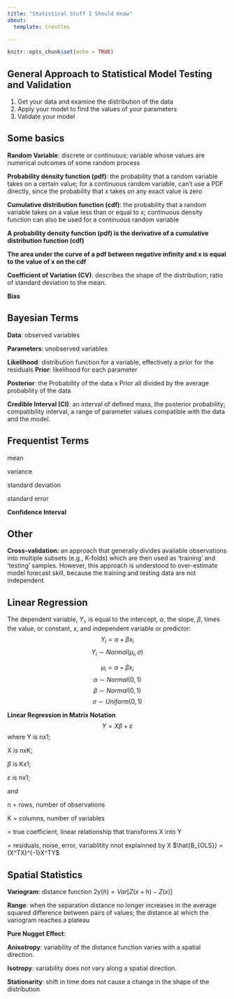 ```yaml
---
title: "Statistical Stuff I Should Know"
about: 
  template: trestles

---
```


```r
knitr::opts_chunk$set(echo = TRUE)
```

## General Approach to Statistical Model Testing and Validation
1. Get your data and examine the distribution of the data
1. Apply your model to find the values of your parameters 
1. Validate your model

## Some basics
**Random Variable**: discrete or continuous; variable whose values are numerical outcomes of some random process

**Probability density function (pdf)**: the probability that a random variable takes on a certain value; for a continuous random variable, can't use a PDF directly, since the probability that x takes on any exact value is zero

**Cumulative distribution function (cdf)**:  the probability that a random variable takes on a value less than or equal to x; continuous density function can also be used for a continuous random variable

**A probability density function (pdf) is the derivative of a cumulative distribution function (cdf)**

**The area under the curve of a pdf between negative infinity and x is equal to the value of x on the cdf**

**Coefficient of Variation (CV)**: describes the shape of the distribution; ratio of standard deviation to the mean.

**Bias**

## Bayesian Terms

**Data**: observed variables

**Parameters**: unobserved variables

**Likelihood**: distribution function for a variable, effectively a prior for the residuals
**Prior**: likelihood for each parameter

**Posterior**: the Probability of the data x Prior all divided by the average probability of the data

**Credible Interval (CI)**: an interval of defined mass, the posterior probability; compatibility interval, a range of parameter values compatible with the data and the model.

## Frequentist Terms

mean

variance

standard deviation

standard error

**Confidence Interval**


## Other
**Cross-validation:** an approach that generally divides available observations into multiple subsets (e.g., K-folds) which are then used as ‘training’ and ‘testing’ samples. However, this approach is understood to over-estimate model forecast skill, because the training and testing data are not independent.


## Linear Regression
The dependent variable, $Y_i$, is equal to the intercept, $\alpha$, the slope, $\beta$, times the value, or constant, $x$, and independent variable or predictor:
$$Y_i = \alpha + \beta x_i$$
$$Y_i \sim Normal (\mu_i, \sigma)$$

$$\mu_i = \alpha + \beta x_i$$
$$\alpha \sim Normal(0,1)$$
$$\beta \sim Normal(0,1)$$
$$\sigma \sim Uniform(0,1)$$

**Linear Regression in Matrix Notation**
$$Y = X \beta + \varepsilon$$
where Y is nx1;

X is nxK;

$\beta$ is Kx1;

$\varepsilon$ is nx1;

and

n = rows, number of observations

K = columns, number of variables

\beta = true coefficient, linear relationship that transforms X into Y

\varepsilon = residuals, noise, error, variablitity nnot explainned by X
$\hat{B_{OLS}} = (X^TX)^{-1}X^TY$


## Spatial Statistics
**Variogram**: distance function 
$2{\gamma}(h) = Var[Z(x + h)-Z(x)]$

**Range**: when the separation distance no longer increases in the average squared difference between pairs of values; the distance at which the variogram reaches a plateau

**Pure Nugget Effect**: 

**Anisotropy**: variability of the distance function varies with a spatial direction.

**Isotropy**: variability does not vary along a spatial direction.

**Stationarity**: shift in time does not cause a change in the shape of the distribution
